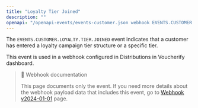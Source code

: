 ```yaml
---
title: "Loyalty Tier Joined"
description: ""
openapi: "/openapi-events/events-customer.json webhook EVENTS.CUSTOMER.LOYALTY.TIER.JOINED"
---
```


The `EVENTS.CUSTOMER.LOYALTY.TIER.JOINED` event indicates that a customer has entered a loyalty campaign tier structure or a specific tier.

This event is used in a webhook configured in Distributions in Voucherify dashboard.

> 📘 Webhook documentation
>
> This page documents only the event. If you need more details about the webhook payload data that includes this event, go to [Webhook v2024-01-01](ref:introduction-to-webhooks "Introduction to webhooks v2024-01-01") page.